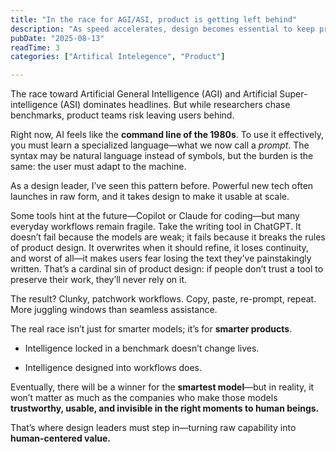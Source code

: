 ```yaml
---
title: "In the race for AGI/ASI, product is getting left behind"
description: "As speed accelerates, design becomes essential to keep products human."
pubDate: "2025-08-13"
readTime: 3
categories: ["Artifical Intelegence", "Product"]

---
```


The race toward Artificial General Intelligence (AGI) and Artificial Super-intelligence (ASI) dominates headlines. But while researchers chase benchmarks, product teams risk leaving users behind.

Right now, AI feels like the **command line of the 1980s**. To use it effectively, you must learn a specialized language—what we now call a _prompt_. The syntax may be natural language instead of symbols, but the burden is the same: the user must adapt to the machine.

As a design leader, I’ve seen this pattern before. Powerful new tech often launches in raw form, and it takes design to make it usable at scale.

Some tools hint at the future—Copilot or Claude for coding—but many everyday workflows remain fragile. Take the writing tool in ChatGPT. It doesn’t fail because the models are weak; it fails because it breaks the rules of product design. It overwrites when it should refine, it loses continuity, and worst of all—it makes users fear losing the text they’ve painstakingly written. That’s a cardinal sin of product design: if people don’t trust a tool to preserve their work, they’ll never rely on it.

The result? Clunky, patchwork workflows. Copy, paste, re-prompt, repeat. More juggling windows than seamless assistance.

The real race isn’t just for smarter models; it’s for **smarter products**.

*   Intelligence locked in a benchmark doesn’t change lives.
    
*   Intelligence designed into workflows does.
    

Eventually, there will be a winner for the **smartest model**—but in reality, it won’t matter as much as the companies who make those models **trustworthy, usable, and invisible in the right moments to human beings.**

That’s where design leaders must step in—turning raw capability into **human-centered value.**